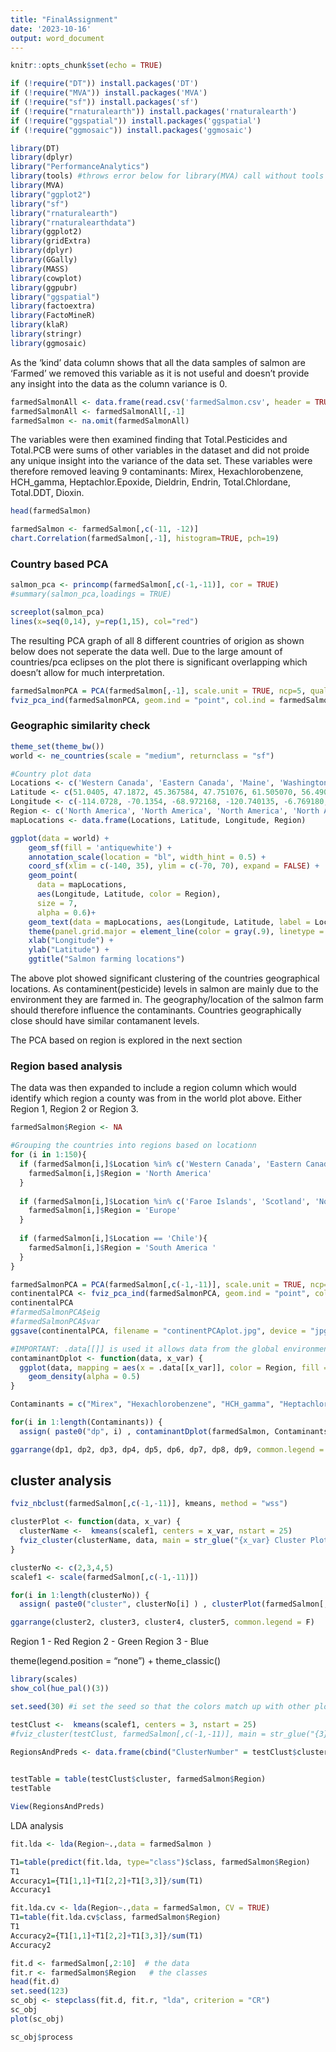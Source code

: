 ```yaml
---
title: "FinalAssignment"
date: '2023-10-16'
output: word_document
---
```


```r
knitr::opts_chunk$set(echo = TRUE)
```


```r
if (!require("DT")) install.packages('DT')
if (!require("MVA")) install.packages('MVA')
if (!require("sf")) install.packages('sf')
if (!require("rnaturalearth")) install.packages('rnaturalearth')
if (!require("ggspatial")) install.packages('ggspatial')
if (!require("ggmosaic")) install.packages('ggmosaic')
```


```r
library(DT)
library(dplyr)
library("PerformanceAnalytics")
library(tools) #throws error below for library(MVA) call without tools package
library(MVA)
library("ggplot2")
library("sf")
library("rnaturalearth")
library("rnaturalearthdata")
library(ggplot2)
library(gridExtra)
library(dplyr)
library(GGally)
library(MASS)
library(cowplot)
library(ggpubr)
library("ggspatial")
library(factoextra)
library(FactoMineR)
library(klaR)
library(stringr)
library(ggmosaic)
```




As the 'kind' data column shows that all the data samples of salmon are 'Farmed' we removed this variable as it is not useful and doesn't provide any insight into the data as the column variance is 0. 

```r
farmedSalmonAll <- data.frame(read.csv('farmedSalmon.csv', header = TRUE))
farmedSalmonAll <- farmedSalmonAll[,-1]
farmedSalmon <- na.omit(farmedSalmonAll)
```


The variables were then examined finding that Total.Pesticides and Total.PCB were sums of other variables in the dataset and did not proide any unique insight into the variance of the data set. These variables were therefore removed leaving 9 contaminants: Mirex, Hexachlorobenzene, HCH_gamma, Heptachlor.Epoxide, Dieldrin, Endrin, Total.Chlordane, Total.DDT, Dioxin. 


```r
head(farmedSalmon)
```




```r
farmedSalmon <- farmedSalmon[,c(-11, -12)]
chart.Correlation(farmedSalmon[,-1], histogram=TRUE, pch=19)
```


### Country based PCA
```r
salmon_pca <- princomp(farmedSalmon[,c(-1,-11)], cor = TRUE)
#summary(salmon_pca,loadings = TRUE)

screeplot(salmon_pca)
lines(x=seq(0,14), y=rep(1,15), col="red")
```

The resulting PCA graph of all 8 different countries of origion as shown below does not seperate the data well. Due to the large amount of countries/pca eclipses on the plot there is significant overlapping which doesn't allow for much interpretation. 


```r
farmedSalmonPCA = PCA(farmedSalmon[,-1], scale.unit = TRUE, ncp=5, quali.sup = c(1), graph = T)
fviz_pca_ind(farmedSalmonPCA, geom.ind = "point", col.ind = farmedSalmon$Location, addEllipses = TRUE, title= 'Country PCA')
```









### Geographic similarity check 

```r
theme_set(theme_bw())
world <- ne_countries(scale = "medium", returnclass = "sf")
```

```r
#Country plot data
Locations <- c('Western Canada', 'Eastern Canada', 'Maine', 'Washington', 'Faroe Islands', 'Scotland', 'Norway', 'Chile')
Latitude <- c(51.0405, 47.1872, 45.367584, 47.751076, 61.505070, 56.4907, 60.4720, -35.6751)
Longitude <- c(-114.0728, -70.1354, -68.972168, -120.740135, -6.769180, -4.2026, 8.4689, -71.5430)
Region <- c('North America', 'North America', 'North America', 'North America', 'Europe', 'Europe', 'Europe', 'South America')
mapLocations <- data.frame(Locations, Latitude, Longitude, Region)
```



```r
ggplot(data = world) +
    geom_sf(fill = 'antiquewhite') +
    annotation_scale(location = "bl", width_hint = 0.5) +
    coord_sf(xlim = c(-140, 35), ylim = c(-70, 70), expand = FALSE) + 
    geom_point(
      data = mapLocations,
      aes(Longitude, Latitude, color = Region),
      size = 7,
      alpha = 0.6)+
    geom_text(data = mapLocations, aes(Longitude, Latitude, label = Locations), size = 2.5) +
    theme(panel.grid.major = element_line(color = gray(.9), linetype = 'dashed', size = 0.5), panel.background = element_rect(fill = 'aliceblue')) +
    xlab("Longitude") + 
    ylab("Latitude") +
    ggtitle("Salmon farming locations")
```
The above plot showed significant clustering of the countries geographical locations. As contaminent(pesticide) levels in salmon are mainly due to the environment they are farmed in. The geography/location of the salmon farm should therefore influence the contaminants. Countries geographically close should have similar contamanent levels. 

The PCA based on region is explored in the next section



### Region based analysis

The data was then expanded to include a region column which would identify which region a county was from in the world plot above. Either Region 1, Region 2 or Region 3. 



```r
farmedSalmon$Region <- NA

#Grouping the countries into regions based on locationn
for (i in 1:150){
  if (farmedSalmon[i,]$Location %in% c('Western Canada', 'Eastern Canada', 'Maine', 'Washington')){
    farmedSalmon[i,]$Region = 'North America'
  }
  
  if (farmedSalmon[i,]$Location %in% c('Faroe Islands', 'Scotland', 'Norway')){
    farmedSalmon[i,]$Region = 'Europe'
  }
  
  if (farmedSalmon[i,]$Location == 'Chile'){
    farmedSalmon[i,]$Region = 'South America '
  }
}
```


```r
farmedSalmonPCA = PCA(farmedSalmon[,c(-1,-11)], scale.unit = TRUE, ncp=5, quali.sup = c(1), graph = F)
continentalPCA <- fviz_pca_ind(farmedSalmonPCA, geom.ind = "point", col.ind = farmedSalmon$Region, addEllipses = TRUE, title= 'Continent PCA') + theme(plot.title = element_text(hjust = 0.5))
continentalPCA
#farmedSalmonPCA$eig
#farmedSalmonPCA$var
ggsave(continentalPCA, filename = "continentPCAplot.jpg", device = "jpg", height = 8, width = 8)
```

    
```r
#IMPORTANT: .data[[]] is used it allows data from the global environment to be viable to the dplyr plot aes function 
contaminantDplot <- function(data, x_var) {
  ggplot(data, mapping = aes(x = .data[[x_var]], color = Region, fill = Region)) +
    geom_density(alpha = 0.5)
}
```

```r
Contaminants = c("Mirex", "Hexachlorobenzene", "HCH_gamma", "Heptachlor.Epoxide", "Dieldrin", "Endrin", "Total.Chlordane", "Total.DDT", "Dioxin")

for(i in 1:length(Contaminants)) {
  assign( paste0("dp", i) , contaminantDplot(farmedSalmon, Contaminants[i])) }

ggarrange(dp1, dp2, dp3, dp4, dp5, dp6, dp7, dp8, dp9, common.legend = TRUE)
```




## cluster analysis
```r
fviz_nbclust(farmedSalmon[,c(-1,-11)], kmeans, method = "wss")
```


```r
clusterPlot <- function(data, x_var) {
  clusterName <-  kmeans(scalef1, centers = x_var, nstart = 25)
  fviz_cluster(clusterName, data, main = str_glue("{x_var} Cluster Plot"), geom = "point") + labs(x=NULL, y=NULL) + theme(plot.title = element_text(hjust = 0.5), legend.title=element_blank(), axis.text = element_text(size = 7)) 
}
```

```r
clusterNo <- c(2,3,4,5)
scalef1 <- scale(farmedSalmon[,c(-1,-11)])

for(i in 1:length(clusterNo)) {
  assign( paste0("cluster", clusterNo[i] ) , clusterPlot(farmedSalmon[,c(-1,-11)], clusterNo[i])) }

ggarrange(cluster2, cluster3, cluster4, cluster5, common.legend = F)
```




##########################

Region 1 - Red 
Region 2 - Green 
Region 3 - Blue

theme(legend.position = "none") +
  theme_classic()

```r
library(scales)
show_col(hue_pal()(3))
```



```r
set.seed(30) #i set the seed so that the colors match up with other plots as the colors are randomely assigned 

testClust <-  kmeans(scalef1, centers = 3, nstart = 25)
#fviz_cluster(testClust, farmedSalmon[,c(-1,-11)], main = str_glue("{3} Cluster Plot"), geom = "point", shape = farmedSalmon$Region) + labs(x=NULL, y=NULL)
 
RegionsAndPreds <- data.frame(cbind("ClusterNumber" = testClust$cluster, "Region" = farmedSalmon$Region))


testTable = table(testClust$cluster, farmedSalmon$Region)
testTable
```

```r
View(RegionsAndPreds)
```



LDA analysis


```r
fit.lda <- lda(Region~.,data = farmedSalmon )
```

```r
T1=table(predict(fit.lda, type="class")$class, farmedSalmon$Region)
T1
Accuracy1={T1[1,1]+T1[2,2]+T1[3,3]}/sum(T1)
Accuracy1
```


```r
fit.lda.cv <- lda(Region~.,data = farmedSalmon, CV = TRUE)
T1=table(fit.lda.cv$class, farmedSalmon$Region)
T1
Accuracy2={T1[1,1]+T1[2,2]+T1[3,3]}/sum(T1)
Accuracy2
```

```r

fit.d <- farmedSalmon[,2:10]  # the data    
fit.r <- farmedSalmon$Region   # the classes
head(fit.d)
set.seed(123)
sc_obj <- stepclass(fit.d, fit.r, "lda", criterion = "CR")
sc_obj
plot(sc_obj)

sc_obj$process
```


